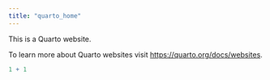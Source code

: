 ```yaml
---
title: "quarto_home"
---
```


This is a Quarto website.

To learn more about Quarto websites visit <https://quarto.org/docs/websites>.

```r
1 + 1
```
